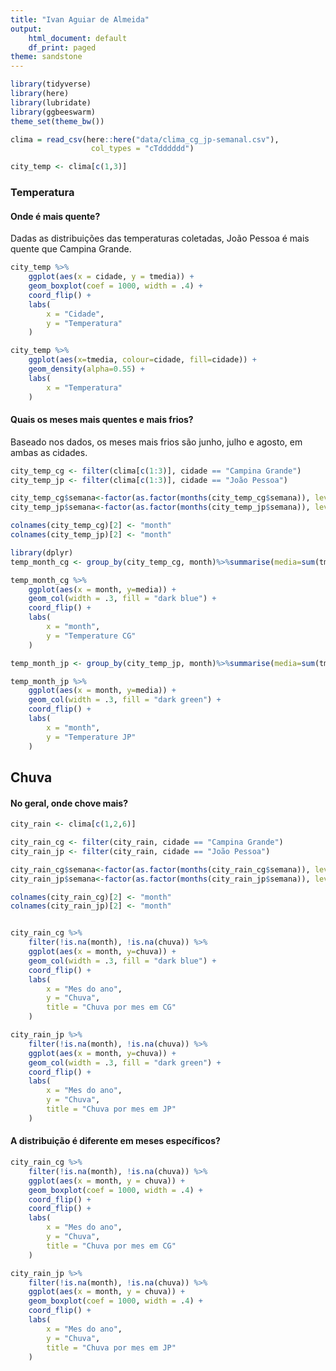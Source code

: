 ```yaml
---
title: "Ivan Aguiar de Almeida"
output:
    html_document: default
    df_print: paged
theme: sandstone
---
```


```r
library(tidyverse)
library(here)
library(lubridate)
library(ggbeeswarm)
theme_set(theme_bw())

clima = read_csv(here::here("data/clima_cg_jp-semanal.csv"), 
                  col_types = "cTdddddd")

city_temp <- clima[c(1,3)]
```


### Temperatura

#### Onde é mais quente?

Dadas as distribuições das temperaturas coletadas, João Pessoa é mais quente que Campina Grande.

```r
city_temp %>% 
    ggplot(aes(x = cidade, y = tmedia)) + 
    geom_boxplot(coef = 1000, width = .4) + 
    coord_flip() + 
    labs(
        x = "Cidade",
        y = "Temperatura"
    )

city_temp %>%
    ggplot(aes(x=tmedia, colour=cidade, fill=cidade)) +
    geom_density(alpha=0.55) +
    labs(
        x = "Temperatura"
    )

```


#### Quais os meses mais quentes e mais frios? 

Baseado nos dados, os meses mais frios são junho, julho e agosto, em ambas as cidades.


```r

city_temp_cg <- filter(clima[c(1:3)], cidade == "Campina Grande")
city_temp_jp <- filter(clima[c(1:3)], cidade == "João Pessoa")

city_temp_cg$semana<-factor(as.factor(months(city_temp_cg$semana)), levels = month.name)
city_temp_jp$semana<-factor(as.factor(months(city_temp_jp$semana)), levels = month.name)

colnames(city_temp_cg)[2] <- "month"
colnames(city_temp_jp)[2] <- "month"

library(dplyr)
temp_month_cg <- group_by(city_temp_cg, month)%>%summarise(media=sum(tmedia)/length(tmedia))

temp_month_cg %>% 
    ggplot(aes(x = month, y=media)) + 
    geom_col(width = .3, fill = "dark blue") + 
    coord_flip() + 
    labs(
        x = "month",
        y = "Temperature CG"
    )

temp_month_jp <- group_by(city_temp_jp, month)%>%summarise(media=sum(tmedia)/length(tmedia))

temp_month_jp %>% 
    ggplot(aes(x = month, y=media)) + 
    geom_col(width = .3, fill = "dark green") + 
    coord_flip() + 
    labs(
        x = "month",
        y = "Temperature JP"
    )

```



## Chuva

#### No geral, onde chove mais?

``` r
city_rain <- clima[c(1,2,6)]

city_rain_cg <- filter(city_rain, cidade == "Campina Grande")
city_rain_jp <- filter(city_rain, cidade == "João Pessoa")

city_rain_cg$semana<-factor(as.factor(months(city_rain_cg$semana)), levels = month.name)
city_rain_jp$semana<-factor(as.factor(months(city_rain_jp$semana)), levels = month.name)

colnames(city_rain_cg)[2] <- "month"
colnames(city_rain_jp)[2] <- "month"


city_rain_cg %>% 
    filter(!is.na(month), !is.na(chuva)) %>%
    ggplot(aes(x = month, y=chuva)) + 
    geom_col(width = .3, fill = "dark blue") + 
    coord_flip() + 
    labs(
        x = "Mes do ano",
        y = "Chuva",
        title = "Chuva por mes em CG"
    )

city_rain_jp %>% 
    filter(!is.na(month), !is.na(chuva)) %>%
    ggplot(aes(x = month, y=chuva)) + 
    geom_col(width = .3, fill = "dark green") +
    coord_flip() + 
    labs(
        x = "Mes do ano",
        y = "Chuva",
        title = "Chuva por mes em JP"
    )

```

#### A distribuição é diferente em meses específicos? 

``` r

city_rain_cg %>% 
    filter(!is.na(month), !is.na(chuva)) %>%
    ggplot(aes(x = month, y = chuva)) + 
    geom_boxplot(coef = 1000, width = .4) + 
    coord_flip() +  
    coord_flip() + 
    labs(
        x = "Mes do ano",
        y = "Chuva",
        title = "Chuva por mes em CG"
    )

city_rain_jp %>% 
    filter(!is.na(month), !is.na(chuva)) %>%
    ggplot(aes(x = month, y = chuva)) + 
    geom_boxplot(coef = 1000, width = .4) + 
    coord_flip() + 
    labs(
        x = "Mes do ano",
        y = "Chuva",
        title = "Chuva por mes em JP"
    )
```

